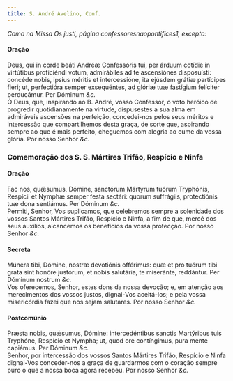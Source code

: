 ```yaml
---
title: S. André Avelino, Conf.
---
```



<em>Como na Missa Os justi, página confessoresnaopontifices1, excepto:</em>

<h4 class="text-center">Oração</h4>
<div class="container-fluid">
<div class="row">
<div class="col-6 dropcaps text-justify">
Deus, qui in corde beáti Andréæ Confessóris tui, per árduum cotídie in virtútibus proficiéndi votum, admirábiles ad te ascensiónes disposuísti: concéde nobis, ipsíus méritis et intercessióne, ita ejúsdem grátiæ partícipes fieri; ut, perfectióra semper exsequéntes, ad glóriæ tuæ fastígium felíciter perducámur. Per Dóminum <em>&c.</em>
</div>
<div class="col-6 dropcaps text-justify">
Ó Deus, que, inspirando ao B. André, vosso Confessor, o voto heróico de progredir quotidianamente na virtude, dispusestes a sua alma em admiráveis ascensões na perfeição, concedei-nos pelos seus méritos e intercessão que compartilhemos desta graça, de sorte que, aspirando sempre ao que é mais perfeito, cheguemos com alegria ao cume da vossa glória. Por nosso Senhor <em>&c.</em>
</div>
</div>
</div>

<h3 class="text-center">Comemoração dos S. S. Mártires Trifão, Respício e Ninfa</h3>

<h4 class="text-center">Oração</h4>
<div class="container-fluid">
<div class="row">
<div class="col-6 dropcaps text-justify">
Fac nos, quǽsumus, Dómine, sanctórum Mártyrum tuórum Tryphónis, Respícii et Nymphæ semper festa sectári: quorum suffrágiis, protectiónis tuæ dona sentiámus. Per Dóminum <em>&c.</em>
</div>
<div class="col-6 dropcaps text-justify">
Permiti, Senhor, Vos suplicamos, que celebremos sempre a solenidade dos vossos Santos Mártires Trifão, Respício e Ninfa, a fim de que, mercê dos seus auxílios, alcancemos os benefícios da vossa protecção. Por nosso Senhor <em>&c.</em>
</div>
</div>
</div>

<h4 class="text-center">Secreta</h4>
<div class="container-fluid">
<div class="row">
<div class="col-6 dropcaps text-justify">
Múnera tibi, Dómine, nostræ devotiónis offérimus: quæ et pro tuórum tibi grata sint honóre justórum, et nobis salutária, te miseránte, reddántur. Per Dóminum nostrum <em>&c.</em>
</div>
<div class="col-6 dropcaps text-justify">
Vos oferecemos, Senhor, estes dons da nossa devoção; e, em atenção aos merecimentos dos vossos justos, dignai-Vos aceitá-los; e pela vossa misericórdia fazei que nos sejam salutares. Por nosso Senhor <em>&c.</em>
</div>
</div>
</div>

<h4 class="text-center">Postcomúnio</h4>
<div class="container-fluid">
<div class="row">
<div class="col-6 dropcaps text-justify">
Præsta nobis, quǽsumus, Dómine: intercedéntibus sanctis Martýribus tuis Tryphóne, Respício et Nympha; ut, quod ore contíngimus, pura mente capiámus. Per Dóminum <em>&c.</em>
</div>
<div class="col-6 dropcaps text-justify">
Senhor, por intercessão dos vossos Santos Mártires Trifão, Respício e Ninfa dignai-Vos conceder-nos a graça de guardarmos com o coração sempre puro o que a nossa boca agora recebeu. Por nosso Senhor <em>&c.</em>
</div>
</div>
</div>
